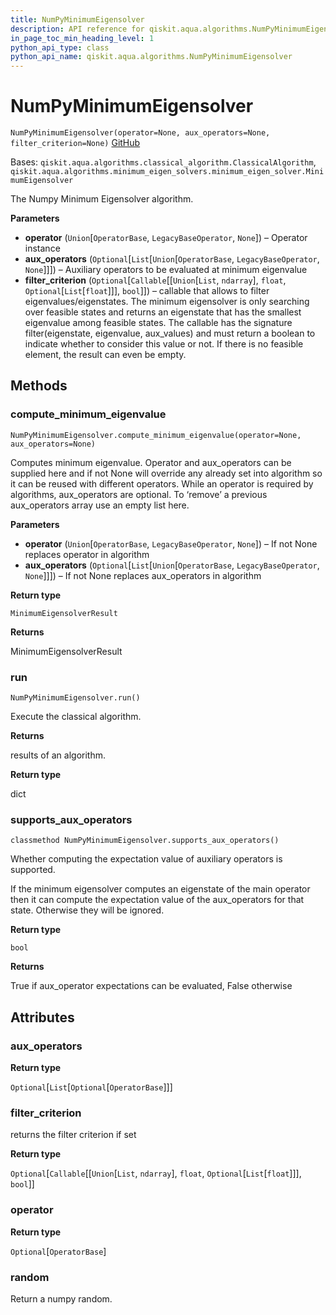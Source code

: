 ```yaml
---
title: NumPyMinimumEigensolver
description: API reference for qiskit.aqua.algorithms.NumPyMinimumEigensolver
in_page_toc_min_heading_level: 1
python_api_type: class
python_api_name: qiskit.aqua.algorithms.NumPyMinimumEigensolver
---
```


# NumPyMinimumEigensolver

<span id="qiskit.aqua.algorithms.NumPyMinimumEigensolver" />

`NumPyMinimumEigensolver(operator=None, aux_operators=None, filter_criterion=None)` [GitHub](https://github.com/qiskit-community/qiskit-aqua/tree/stable/0.9/qiskit/aqua/algorithms/minimum_eigen_solvers/numpy_minimum_eigen_solver.py "view source code")

Bases: `qiskit.aqua.algorithms.classical_algorithm.ClassicalAlgorithm`, `qiskit.aqua.algorithms.minimum_eigen_solvers.minimum_eigen_solver.MinimumEigensolver`

The Numpy Minimum Eigensolver algorithm.

**Parameters**

*   **operator** (`Union`\[`OperatorBase`, `LegacyBaseOperator`, `None`]) – Operator instance
*   **aux\_operators** (`Optional`\[`List`\[`Union`\[`OperatorBase`, `LegacyBaseOperator`, `None`]]]) – Auxiliary operators to be evaluated at minimum eigenvalue
*   **filter\_criterion** (`Optional`\[`Callable`\[\[`Union`\[`List`, `ndarray`], `float`, `Optional`\[`List`\[`float`]]], `bool`]]) – callable that allows to filter eigenvalues/eigenstates. The minimum eigensolver is only searching over feasible states and returns an eigenstate that has the smallest eigenvalue among feasible states. The callable has the signature filter(eigenstate, eigenvalue, aux\_values) and must return a boolean to indicate whether to consider this value or not. If there is no feasible element, the result can even be empty.

## Methods

### compute\_minimum\_eigenvalue

<span id="qiskit.aqua.algorithms.NumPyMinimumEigensolver.compute_minimum_eigenvalue" />

`NumPyMinimumEigensolver.compute_minimum_eigenvalue(operator=None, aux_operators=None)`

Computes minimum eigenvalue. Operator and aux\_operators can be supplied here and if not None will override any already set into algorithm so it can be reused with different operators. While an operator is required by algorithms, aux\_operators are optional. To ‘remove’ a previous aux\_operators array use an empty list here.

**Parameters**

*   **operator** (`Union`\[`OperatorBase`, `LegacyBaseOperator`, `None`]) – If not None replaces operator in algorithm
*   **aux\_operators** (`Optional`\[`List`\[`Union`\[`OperatorBase`, `LegacyBaseOperator`, `None`]]]) – If not None replaces aux\_operators in algorithm

**Return type**

`MinimumEigensolverResult`

**Returns**

MinimumEigensolverResult

### run

<span id="qiskit.aqua.algorithms.NumPyMinimumEigensolver.run" />

`NumPyMinimumEigensolver.run()`

Execute the classical algorithm.

**Returns**

results of an algorithm.

**Return type**

dict

### supports\_aux\_operators

<span id="qiskit.aqua.algorithms.NumPyMinimumEigensolver.supports_aux_operators" />

`classmethod NumPyMinimumEigensolver.supports_aux_operators()`

Whether computing the expectation value of auxiliary operators is supported.

If the minimum eigensolver computes an eigenstate of the main operator then it can compute the expectation value of the aux\_operators for that state. Otherwise they will be ignored.

**Return type**

`bool`

**Returns**

True if aux\_operator expectations can be evaluated, False otherwise

## Attributes

<span id="qiskit.aqua.algorithms.NumPyMinimumEigensolver.aux_operators" />

### aux\_operators

**Return type**

`Optional`\[`List`\[`Optional`\[`OperatorBase`]]]

<span id="qiskit.aqua.algorithms.NumPyMinimumEigensolver.filter_criterion" />

### filter\_criterion

returns the filter criterion if set

**Return type**

`Optional`\[`Callable`\[\[`Union`\[`List`, `ndarray`], `float`, `Optional`\[`List`\[`float`]]], `bool`]]

<span id="qiskit.aqua.algorithms.NumPyMinimumEigensolver.operator" />

### operator

**Return type**

`Optional`\[`OperatorBase`]

<span id="qiskit.aqua.algorithms.NumPyMinimumEigensolver.random" />

### random

Return a numpy random.

